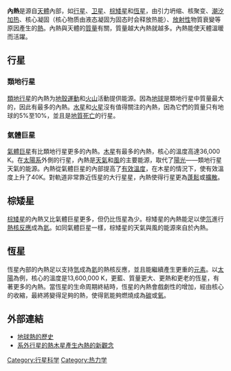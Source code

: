 {{Otheruses|subject=一个[[行星科学|行星科学]]中的概念|other=[[中医学|中医学]]中的一个术语|上火}}
{{refimprove|time=2016-08-24T09:39:31+00:00}}
'''內熱'''是源自[[天體|天體]]內部，如[[行星|行星]]、[[卫星|卫星]]、[[棕矮星|棕矮星]]和[[恆星|恆星]]，由引力坍缩、核聚变、[[潮汐加热|潮汐加热]]、核心凝固（核心物质由液态凝固为固态时会释放热能）、[[放射性|放射性]]物質衰變等原因產生的[[熱|熱]]。內熱與天體的[[質量|質量]]有關，質量越大內熱就越多。內熱能使天體溫暖而活躍。

== 行星 ==
=== 類地行星 ===
[[類地行星|類地行星]]的內熱为[[地殼運動|地殼運動]]和[[火山|火山]]活動提供能源。因為[[地球|地球]]是類地行星中質量最大的，因此有最多的內熱。[[水星|水星]]和[[火星|火星]]沒有值得關注的內熱，因為它們的質量只有地球的5%至10%，並且是[[地質死亡|地質死亡]]的行星。

=== 氣體巨星 ===
[[類木行星|氣體巨星]]有比類地行星更多的內熱。[[木星|木星]]有最多的內熱，核心的溫度高達36,000 K。在[[太陽系|太陽系]]外側的行星，內熱是[[天氣|天氣]]和[[風|風]]的主要能源，取代了[[陽光|陽光]]——類地行星天氣的能源。內熱從氣體巨星的內部提高了[[有效溫度|有效溫度]]，在木星的情況下，使有效溫度上升了40K。對軌道非常靠近恆星的大行星星，內熱使得行星更為[[蓬鬆行星|蓬鬆]]或[[熱擴散|擴散]]。

== 棕矮星 ==
[[棕矮星|棕矮星]]的內熱又比氣體巨星更多，但仍比恆星為少。棕矮星的內熱能足以使[[氘|氘]]進行[[熱核反應|熱核反應]]成為[[氦|氦]]。如同氣體巨星一樣，棕矮星的天氣與風的能源來自於內熱。

== 恆星 ==
恆星內部的內熱足以支持[[氫|氫]]成為[[氦|氦]]的熱核反應，並且能繼續產生更重的[[化學元素|元素]]。以[[太陽|太陽]]為例，核心的溫度是13,600,000 K，更藍、質量更大、更熱和更老的恆星，有著更多的內熱。當恆星的生命周期終結時，恆星的內熱會戲劇性的增加，經由核心的收縮，最終將變得足夠的熱，使得氦能夠燃燒成為[[碳|碳]]或[[氧|氧]]。

== 外部連結 ==
* [http://csmres.jmu.edu/geollab/fichter/PlateTect/heathistory.html 地球熱的歷史]{{WebCite|url=https://www.webcitation.org/664nTq1Qi?url=http://csmres.jmu.edu/geollab/Fichter/PlateTect/heathistory.html |date=20120311051413 |dateformat=iso }}
* [http://adsabs.harvard.edu/abs/2006astro.ph.12603M 系外行星的熱木星產生內熱的新觀念]

[[Category:行星科学|Category:行星科学]]
[[Category:热力学|Category:热力学]]